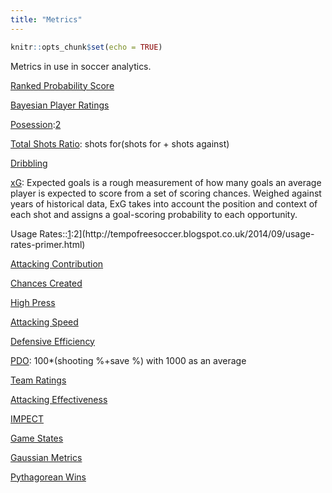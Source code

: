 ```yaml
---
title: "Metrics"
---
```


```r
knitr::opts_chunk$set(echo = TRUE)
```

Metrics in use in soccer analytics.

[Ranked Probability Score](https://cognitivefootball.wordpress.com/rps/)

[Bayesian Player Ratings](http://pena.lt/y/2015/02/26/playerrating-a-bayesian-method-for-evaluating-football-players/)

[Posession](https://2plus2equals11.com/2015/08/25/valuing-possession/):[2](http://www.worldfootballcommentaries.com/2013/02/possession-efficiency-ratio-new.html)

[Total Shots Ratio](https://jameswgrayson.wordpress.com/2012/07/15/another-post-about-tsr/): shots for(shots for + shots against)

[Dribbling](http://www.optasportspro.com/about/optapro-blog/posts/2016/blog-carry-on-dribbling/)

[xG](http://cartilagefreecaptain.sbnation.com/2015/10/19/9295905/premier-league-projections-and-new-expected-goals): Expected goals is a rough measurement of how many goals an average player is expected to score from a set of scoring chances. Weighed against years of historical data, ExG takes into account the position and context of each shot and assigns a goal-scoring probability to each opportunity.

Usage Rates::[1](http://regressing.deadspin.com/stat-primer-what-can-usage-rates-teach-us-about-the-pr-1642456897):2](http://tempofreesoccer.blogspot.co.uk/2014/09/usage-rates-primer.html)

[Attacking Contribution](http://statsbomb.com/2014/10/attacking-contribution-metric-and-man-uniteds-reliance-on-di-maria/)

[Chances Created](http://statsbomb.com/2014/07/what-matters-in-football-a-deeper-look-at-chances-created/)

[High Press](http://statsbomb.com/2014/07/defensive-metrics-measuring-the-intensity-of-a-high-press/)

[Attacking Speed](http://statsbomb.com/2014/06/the-importance-of-attacking-speed-and-the-quickest-attacking-team-in-epl/)

[Defensive Efficiency](https://thecounterattack.wordpress.com/2013/02/20/measuring-defensive-efficiency-deff/)

[PDO](https://jameswgrayson.wordpress.com/2011/04/05/pdo-part-i/): 100*(shooting %+save %) with 1000 as an average

[Team Ratings](https://jameswgrayson.wordpress.com/2014/08/11/methodology-and-validation-of-the-team-ratings/)

[Attacking Effectiveness](http://experimental361.com/2013/01/21/attacking-effectiveness-europe/)

[IMPECT](http://bundesligafanatic.com/impect-packing-the-future-of-football-analytics-is-here/)

[Game States](http://11tegen11.net/2013/04/06/game-states-and-conversion/)

[Gaussian Metrics](http://analyticsfc.co.uk/2015/12/03/joydivisualization-comparing-individual-performance-to-the-population/)

[Pythagorean Wins](https://www.reddit.com/r/soccer/comments/4dmdlq/oc_pythagorean_wins_expectation_for_the_premier/)
